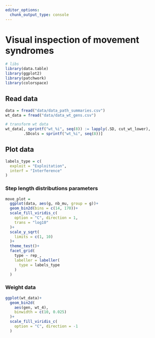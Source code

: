 ```yaml
---
editor_options: 
  chunk_output_type: console
---
```


# Visual inspection of movement syndromes

```r
# libs
library(data.table)
library(ggplot2)
library(patchwork)
library(colorspace)
```

## Read data

```r
data = fread("data/data_path_summaries.csv")
wt_data = fread("data/data_wt_gens.csv")
```

```r
# transform wt data
wt_data[, sprintf("wt_%i", seq(8)) := lapply(.SD, cut_wt_lower), 
        .SDcols = sprintf("wt_%i", seq(8))]
```


## Plot data

```r
labels_type = c(
  exploit = "Exploitation",
  interf = "Interference"
)
```

### Step length distributions parameters

```r
move_plot = 
  ggplot(data, aes(g, nb_mu, group = g))+
  geom_bin2d(bins = c(14, 170))+
  scale_fill_viridis_c(
    option = "C", direction = 1,
    trans = "log10"
  )+
  scale_y_sqrt(
    limits = c(1, 10)
  )+
  theme_test()+
  facet_grid(
    type ~ rep_, 
    labeller = labeller(
      type = labels_type
    )
  )
```

### Weight data

```r
ggplot(wt_data)+
  geom_bin2d(
    aes(gen, wt_4),
    binwidth = c(10, 0.025)
  )+
  scale_fill_viridis_c(
    option = "C", direction = -1
  )
  
```

